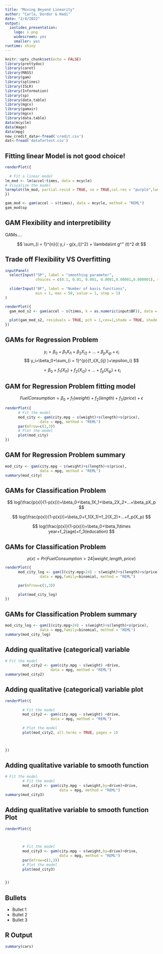 ```yaml
---
title: "Moving Beyond Linearity"
author: "Carla, Dordor & Hadi"
date: "2/4/2022"
output:
  ioslides_presentation: 
    logo: s.png
    widescreen: yes
    smaller: yes
runtime: shiny
---
```


```r
knitr::opts_chunk$set(echo = FALSE)
library(prettydoc)
library(caret)
library(MASS)
library(gam)
library(splines)
library(ISLR)
library(Information)
library(sp)
library(data.table)
library(mgcv)
library(gamair)
library(mgcv)
library(data.table)
data(mcycle)
data(Wage)
data(mpg)
new_credit_data<-fread('credit.csv')
dat<-fread('datafortest.csv')

```

## Fitting linear Model is not good choice!

```r
renderPlot({
  
  # Fit a linear model
lm_mod <- lm(accel~times, data = mcycle)
# Visualize the model
termplot(lm_mod, partial.resid = TRUE, se = TRUE,col.res = "purple",lwd.term=4,lty.se=2,lwd.se=2)
})
```

```r
gam_mod <- gam(accel ~ s(times), data = mcycle, method = "REML")
gam_mod$sp
```

## GAM Flexibility and interpretibility

GAMs....

$$
\sum_{i = 1}^{n}{( y_i - g(x_i))^2} + \lambda\int g^" (t)^2 dt
$$

## Trade off Flexibility VS Overfitting

```r
inputPanel(
  selectInput("SP", label = "smoothing parameter",
              choices = c(0.1, 0.01, 0.001, 0.0001,0.00001,0.000001), selected = 0.1),
  
  sliderInput("BF", label = "Number of basis functions",
              min = 1, max = 50, value = 1, step = 1)
)

renderPlot({
  gam_mod_s2 <- gam(accel ~ s(times, k = as.numeric(input$BF)), data = mcycle, sp = as.numeric(input$SP))
  
  plot(gam_mod_s2, residuals = TRUE, pch = 1,cex=1,shade = TRUE, shade.col = "hotpink")
})
```

## GAMs for Regression Problem

$$
y_i=\beta_0+\beta_1X_{i1}+\beta_2X_{i2}+...+\beta_pX_{ip}+\epsilon_i
$$ $$
y_i=\beta_0+\sum_{i = 1}^{p}{f_i(X_{ij} )+\epsilon_i} 
$$

$$
= \beta_0+f_1(X_{i1} )+f_2(X_{i2} )+...+f_p(X_{ip} )+\epsilon_i
$$

## GAM for Regression Problem fitting model

$$
FuelConsumption=\beta_0+f_1(weight)+f_2(length)+f_3(price)+\epsilon
$$

```r



renderPlot({
      # Fit the model
      mod_city <- gam(city.mpg ~ s(weight)+s(length)+s(price), 
                data = mpg, method = "REML")
      par(mfrow=c(1,3))
      # Plot the model
      plot(mod_city)
})


```

## GAM for Regression Problem summary

```r
mod_city <- gam(city.mpg ~ s(weight)+s(length)+s(price), 
                data = mpg, method = "REML")
summary(mod_city)
```

## GAMs for Classification Problem

$$
log(\frac{p(x)}{1-p(x)})=\beta_0+\beta_1X_1+\beta_2X_2+...+\beta_pX_p
$$

$$
log(\frac{p(x)}{1-p(x)})=\beta_0+f_1(X_1)+f_2(X_2)+...+f_p(X_p)
$$

$$
log(\frac{p(x)}{1-p(x)})=\beta_0+\beta_1\times year+f_2(age)+f_3(education)
$$

## GAMs for Classification Problem

$$
p(x)=Pr(FuelConsumption>24|weight,length,price)
$$

```r
renderPlot({
      mod_city_log <- gam(I(city.mpg>24) ~ s(weight)+s(length)+s(price), 
                data = mpg,family=binomial, method = "REML")

      par(mfrow=c(1,3))
      
      plot(mod_city_log)
})


```

## GAMs for Classification Problem summary

```r
mod_city_log <- gam(I(city.mpg>24) ~ s(weight)+s(length)+s(price), 
                data = mpg,family=binomial, method = "REML")
summary(mod_city_log)
```

## Adding qualitative (categorical) variable

```r
# Fit the model
        mod_city2 <- gam(city.mpg ~ s(weight) +drive, 
                     data = mpg, method = "REML")
summary(mod_city2)
```

## Adding qualitative (categorical) variable plot

```r


renderPlot({
  
        # Fit the model
        mod_city2 <- gam(city.mpg ~ s(weight) +drive, 
                     data = mpg, method = "REML")
    
        # Plot the model
        plot(mod_city2, all.terms = TRUE, pages = 1)

  

})
```

## Adding qualitative variable to smooth function {style="font_size:15"}

```r
# Fit the model
        # Fit the model
        mod_city3 <- gam(city.mpg ~ s(weight,by=drive)+drive, 
                         data = mpg, method = "REML")
summary(mod_city3)
```

## Adding qualitative variable to smooth function Plot

```r


renderPlot({
  

  
        # Fit the model
        mod_city3 <- gam(city.mpg ~ s(weight,by=drive)+drive, 
                         data = mpg, method = "REML")
        par(mfrow=c(1,3))
        # Plot the model
        plot(mod_city3)
  

})
```

## Bullets

-   Bullet 1
-   Bullet 2
-   Bullet 3

## R Output

```r
summary(cars)
```
